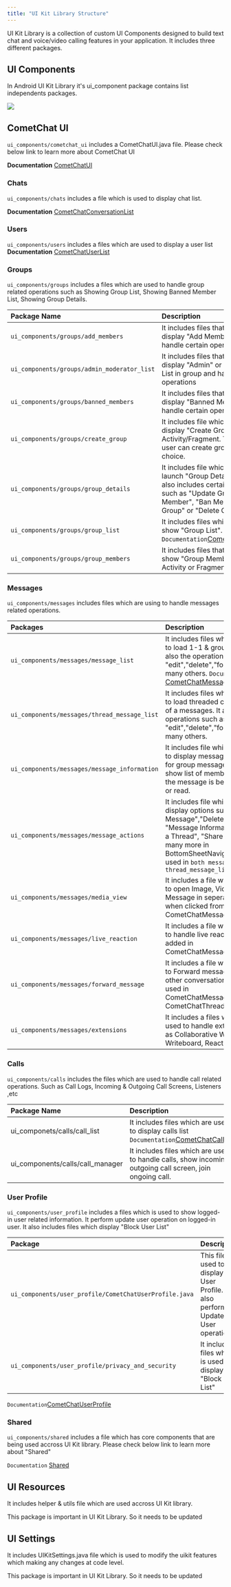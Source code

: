 ```yaml
---
title: "UI Kit Library Structure"
---
```


UI Kit Library is a collection of custom UI Components designed to build text chat and voice/video calling features in your application. It includes three different packages.

## UI Components

In Android UI Kit Library it's ui\_component package contains list independents packages.

<Frame>
  <img src="/images/0fc26c03-A8awv8Bk55HRqX6YWsAAAAldEVYdGRhdGU6Y3JlYXRlADIwMjEtMDYtMDlUMDA6NTU6NDgrMDA6MDB7yCBkAAAAJXRFWHRkYXRlOm1vZGlmeQAyMDIxLTA2LTA5VDAwOjU1OjQ4KzAwOjAwCpWY2AAAAABJRU5ErkJggg.png" />
</Frame>

## CometChat UI

`ui_components/cometchat_ui` includes a CometChatUI.java file. Please check below link to learn more about CometChat UI

**Documentation** [CometChatUI](/ui-kit/android/v3/android-java-ui-components#cometchatui)

### Chats

`ui_components/chats` includes a file which is used to display chat list.

**Documentation** [CometChatConversationList](/ui-kit/android/v3/android-java-ui-components#cometchatconversationlist)

### Users

`ui_components/users` includes a files which are used to display a user list **Documentation** [CometChatUserList](/ui-kit/android/v3/android-java-ui-components#cometchatuserlist)

### Groups

`ui_components/groups` includes a files which are used to handle group related operations such as Showing Group List, Showing Banned Member List, Showing Group Details.

| Package Name                                | Description                                                                                                                                                                                  |
| :------------------------------------------- | :-------------------------------------------------------------------------------------------------------------------------------------------------------------------------------------------- |
| `ui_components/groups/add_members`          | It includes files that are used to display "Add Member Screen" and handle certain operations.                                                                                                |
| `ui_components/groups/admin_moderator_list` | It includes files that are used to display "Admin" or "Moderators" List in group and handle certain operations                                                                               |
| `ui_components/groups/banned_members`       | It includes files that are used to display "Banned Members" list and handle certain operations                                                                                               |
| `ui_components/groups/create_group`         | It includes file which is used to display "Create Group" Activity/Fragment. Through this user can create groups of their choice.                                                             |
| `ui_components/groups/group_details`        | It includes file which is used to launch "Group Details" Activity. It also includes certain opertions such as "Update Group", "Remove Member", "Ban Member", "Leave Group" or "Delete Group" |
| `ui_components/groups/group_list`           | It includes files which is used to show "Group List". `Documentation`[CometChatGroupList](/ui-kit/android/v3/android-java-ui-components#cometchatgrouplist)                            |
| `ui_components/groups/group_members`        | It includes files that are used to show "Group Members" List in Activity or Fragment.                                                                                                        |

### Messages

`ui_components/messages` includes files which are using to handle messages related operations.

| Packages                                     | Description                                                                                                                                                                                                                                            |
| :-------------------------------------------- | :------------------------------------------------------------------------------------------------------------------------------------------------------------------------------------------------------------------------------------------------------ |
| `ui_components/messages/message_list`        | It includes files which are used to load 1-1 & group chats. It also the operations such as "edit","delete","forward" and many others. `Documentation` [CometChatMessageList](/ui-kit/android/v3/android-java-ui-components#cometchatmessagelist) |
| `ui_components/messages/thread_message_list` | It includes files which are used to load threaded conversation of a messages. It also the operations such as "edit","delete","forward" and many others.                                                                                                |
| `ui_components/messages/message_information` | It includes file which are used to display message information for group messages only. It show list of members to whom the message is being delivered or read.                                                                                        |
| `ui_components/messages/message_actions`     | It includes file which is used to display options such as "Edit Message","Delete Message", "Message Information", "Start a Thread", "Share Message" & many more in BottomSheetNavigations. It is used in `both message_list` & `thread_message_list`   |
| `ui_components/messages/media_view`          | It includes a file which is used to open Image, Video & Audio Message in seperate window when clicked from CometChatMessageList                                                                                                                        |
| `ui_components/messages/live_reaction`       | It includes a file which are used to handle live reaction that are added in CometChatMessageList.                                                                                                                                                      |
| `ui_components/messages/forward_message`     | It includes a file which is used to Forward message to any other conversations. It is been used in CometChatMessageList & CometChatThreadMessageList.                                                                                                  |
| `ui_components/messages/extensions`          | It includes a files which are used to handle extensions such as Collaborative Whiteboard, Writeboard, Reactions, etc.                                                                                                                                  |

### Calls

`ui_components/calls` includes the files which are used to handle call related operations. Such as Call Logs, Incoming & Outgoing Call Screens, Listeners ,etc

| Package Name                       | Description                                                                                                                                                      | Descriptions |
| :---------------------------------- | :---------------------------------------------------------------------------------------------------------------------------------------------------------------- | :------------ |
| ui\_componets/calls/call\_list     | It includes files which are used to display calls list `Documentation`[CometChatCallList](/ui-kit/android/v3/android-java-ui-components#cometchatcalllist) |              |
| ui\_components/calls/call\_manager | It includes files which are used to handle calls, show incoming & outgoing call screen, join ongoing call.                                                       |              |

### User Profile

`ui_components/user_profile` includes a files which is used to show logged-in user related information. It perform update user operation on logged-in user. It also includes files which display "Block User List"

| Package                                                | Description                                                                       |
| :------------------------------------------------------ | :--------------------------------------------------------------------------------- |
| `ui_components/user_profile/CometChatUserProfile.java` | This file is used to display User Profile. It also perform Update User operations |
| `ui_components/user_profile/privacy_and_security`      | It includes files which is used to display "Block User List"                      |

`Documentation`[CometChatUserProfile](/ui-kit/android/v3/android-java-ui-components#cometchatuserprofile)

### Shared

`ui_components/shared` includes a file which has core components that are being used accross UI Kit library. Please check below link to learn more about "Shared"

`Documentation` [Shared](/ui-kit/android/v3/android-java-ui-components#shared)

## UI Resources

It includes helper & utils file which are used accross UI Kit library.

<Note>

This package is important in UI Kit Library. So it needs to be updated

</Note>

## UI Settings

It includes UIKitSettings.java file which is used to modify the uikit features which making any changes at code level.

<Note>

This package is important in UI Kit Library. So it needs to be updated

</Note>
